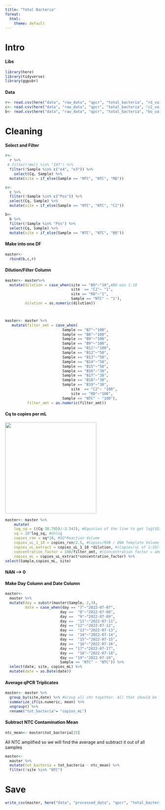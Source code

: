 ```yaml
---
title: "Total Bacteria"
format:
  html:
    theme: default
---
```


# Intro

#### Libs

```r
library(here)
library(tidyverse)
library(ggpubr)
```

#### Data

```r
r<- read.csv(here("data", "raw_data", "qpcr", "total_bacteria", "rd_vai_daily.csv")) #Gulf
c<- read.csv(here("data", "raw_data", "qpcr", "total_bacteria", "c2_vai_daily.csv")) #Canals
b<- read.csv(here("data", "raw_data", "qpcr", "total_bacteria", "bo_vai_daily.csv")) #Blind Oso
```

# Cleaning

#### Select and Filter

```r
r<-
  r %>%
 # filter(!Well %in% "I07") %>%
  filter(!Sample %in% c("e4", "e3")) %>%
    select(Cq, Sample) %>%
  mutate(site = if_else(Sample == "NTC", "NTC", "RD"))

c<- 
  c %>%
  filter(!Sample %in% c("Pos")) %>%
  select(Cq, Sample) %>%
  mutate(site = if_else(Sample == "NTC", "NTC", "C2"))

b<- 
  b %>%
  filter(!Sample %in% "Pos") %>%
  select(Cq, Sample) %>%
  mutate(site = if_else(Sample == "NTC", "NTC", "BO"))
```

#### Make into one DF

```r
master<- 
  rbind(b,c,r)
```

#### Dilution/Filter Column

```r
master<- master%>%
  mutate(dilution = case_when(site == "BO"~"10",#BO was 1:10
                              site  == "C2"~ "1",
                              site == "RD"~"1",
                              Sample == "NTC" ~ "1"),
         dilution = as.numeric(dilution))



master<- master %>%
   mutate(filter_amt = case_when(
                          Sample == "B7"~"100",
                          Sample == "B8"~"100",
                          Sample == "B9"~"100",
                          Sample == "B9"~"100",
                          Sample == "B11"~"100",
                          Sample == "B12"~"50",
                          Sample == "B13"~"50",
                          Sample == "B14"~"50",
                          Sample == "B15"~"50",
                          Sample == "B16"~"30",
                          Sample == "B17"~"30",
                          Sample == "B18"~"30",
                          Sample == "B19"~"30",
                              site  == "C2"~ "100",
                              site == "RD"~"100",
                          Sample == "NTC" ~ "100"),
          filter_amt = as.numeric(filter_amt)) 
```

#### Cq to copies per mL

![](images/tot_bact_gblock.JPG){width="297"}

<!--# May need to go from e8 to e0 -->

```r
master<- master %>%
    mutate(
    log_sq = ((Cq-38.705)/-3.542), #Equation of the line to get log(SQ). Equation is 5/30/23. e6--> e1
    sq = 10^log_sq, #Unlog 
    copies_rxn = sq*10, #SQ*Reaction Volume
    copies_uL_1_10 = copies_rxn/2.5, #Copies/RXN / DNA Template Volume
    copies_uL_extract = copies_uL_1_10 *dilution, #(Copies/uL of 1:10)*(1 if there was no sample dilution // *10 if there was a 1:10 dilution etc.)
    concentration_factor = 100/filter_amt, #(Concentration factor = amount of eluted DNA from ZYMO) / (filter amount from vacuum filtration)
    copies_mL = copies_uL_extract*concentration_factor) %>%
select(Sample,copies_mL, site)
```

#### NAN --> 0

<!--# No Nan -->

#### Make Day Column and Date Column

```r
master<-
  master %>%
  mutate(day = substr(master$Sample, 2,3),
         date = case_when(day == "7"~"2022-07-07",
                         day ==  "8"~"2022-07-08",
                         day ==  "9"~"2022-07-09",
                         day ==  "11"~"2022-07-11",
                         day == "12"~"2022-07-12",
                         day ==  "13"~"2022-07-13",
                         day ==  "14"~"2022-07-14",
                         day ==  "15"~"2022-07-15",
                         day ==  "16"~"2022-07-16",
                         day == "17"~"2022-07-17",
                         day ==  "18"~"2022-07-18",
                         day == "19"~"2022-07-19",
                         Sample == "NTC" ~ "NTC")) %>%
  select(date, site, copies_mL) %>%
  mutate(date = as.Date(date))

```

#### Average qPCR Triplicates

```r
master<- master %>% 
  group_by(site,date) %>% #Group all chr together. All that should be left out is the numeric vector we want to work with (in this case, copies_mL)
  summarize_if(is.numeric, mean) %>%
  ungroup() %>%
  rename("tot_bacteria"= "copies_mL")
```

#### Subtract NTC Contamination Mean

```r
ntc_mean<- master$tot_bacteria[25]
```

All NTC amplified so we will find the average and subtract it out of all samples

```r
master<-
  master %>%
  mutate(tot_bacteria = tot_bacteria - ntc_mean) %>%
  filter(!site %in% "NTC")
```

# Save

```r
write_csv(master, here("data", "processed_data", "qpcr", "total_bacteria.csv"))
```
